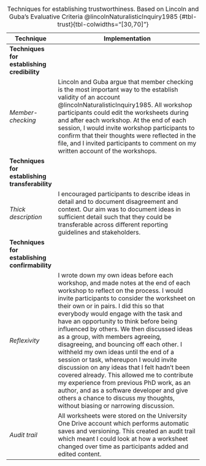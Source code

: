 **Technique**                                   | Implementation
------------------------------------------------|-----------------------------------------------------------------------------------------------------------------------------------------------------------------------------------------------------------------------------------------------------------------------------------------------------------------------------------------------------------------------------------------------------------------------------------------------------------------------------------------------------------------------------------------------------------------------------------------------------------------------------------------------------------------------------------------
**Techniques for establishing credibility**     |
*Member-checking*                               | Lincoln and Guba argue that member checking is the most important way to the establish validity of an account @lincolnNaturalisticInquiry1985. All workshop participants could edit the worksheets during and after each workshop. At the end of each session, I would invite workshop participants to confirm that their thoughts were reflected in the file, and I invited participants to comment on my written account of the workshops.
**Techniques for establishing transferability** |
*Thick description*                             | I encouraged participants to describe ideas in detail and to document disagreement and context. Our aim was to document ideas in sufficient detail such that they could be transferable across different reporting guidelines and stakeholders.
**Techniques for establishing confirmability**  |
*Reflexivity*                                   | I wrote down my own ideas before each workshop, and made notes at the end of each workshop to reflect on the process. I would invite participants to consider the worksheet on their own or in pairs. I did this so that everybody would engage with the task and have an opportunity to think before being influenced by others. We then discussed ideas as a group, with members agreeing, disagreeing, and bouncing off each other. I withheld my own ideas until the end of a session or task, whereupon I would invite discussion on any ideas that I felt hadn't been covered already. This allowed me to contribute my experience from previous PhD work, as an author, and as a software developer and give others a chance to discuss my thoughts, without biasing or narrowing discussion.
*Audit trail*                                   | All worksheets were stored on the University One Drive account which performs automatic saves and versioning. This created an audit trail which meant I could look at how a worksheet changed over time as participants added and edited content.


: Techniques for establishing trustworthiness. Based on Lincoln and Guba's Evaluative Criteria @lincolnNaturalisticInquiry1985 {#tbl-trust}{tbl-colwidths="[30,70]"}

<!-- |**Techniques for establishing dependability**|
|Inquiry audit Could do #ASK. "External audits involve having a researcher not involved in the research process examine both the process and product of the research study.  The purpose is to evaluate the accuracy and evaluate whether or not the findings, interpretations and conclusions are supported by the data."| -->

<!-- 
   * Data reduction and analysis products - including summaries such as condensed notes, unitized informaiton and quantitative summaries and theoretical notes
    * Data reconstruction and synthesis products - including structure of categories (themes, definitions, and relationships), findings and conclusions and a final report including connections to existing literatures and an integration of concepts, relationships, and interpretations

" Definition

This is when data, analytic categories, interpretations and conclusions are tested with members of those groups from whom the data were originally obtained.

This can be done both formally and informally as opportunities for member checks may arise during the normal course of observation and conversation.

Typically, member checking is viewed as a technique for establishing to the validity of an account. 

Lincoln and Guba posit that this is the most crucial technique for establishing credibility.  However, this technique is controversial.

"

* Peer debriefing

Definition

"It is a process of exposing oneself to a disinterested peer in a manner paralleling an analytical sessions and for the purpose of exploring aspects of the inquiry that might otherwise remain only implicit within the inquirer's mind" (Lincoln & Guba, 1985, p. 308)

Purpose of debriefing

through analytical probing a debriefer can help uncover taken for granted biases, perspectives and assumptions on the researcher's part
through this process the researcher can become aware of his/her posture toward data and analysis
this is an opportunity to test and defend emergent hypotheses and see if they seem reasonable and plausible to a disinterested debriefer
provide the researcher with an opportunity for catharsis

Not done: 

* Prolonged Engagement
* Persistent Observation
* Triangulation
* Peer debriefing
* Negative case analysis
* Referential adequacy

kept personal notes 
* Reflexivity: "Reflexivity is an attitude of attending systematically to the context of knowledge construction, especially to the effect of the researcher, at every step of the research process. 

"A researcher's background and position will affect what they choose to investigate, the angle of investigation, the methods judged most adequate for this purpose, the findings considered most appropriate, and the framing and communication of conclusions" (Malterud, 2001, p. 483-484).

The perspective or position of the researcher shapes all research - quantitative, qualitative, even laboratory science."

Not done: 
* triangulation - not done. 
* Confirmability audit (basically same as inquiry audit) -->